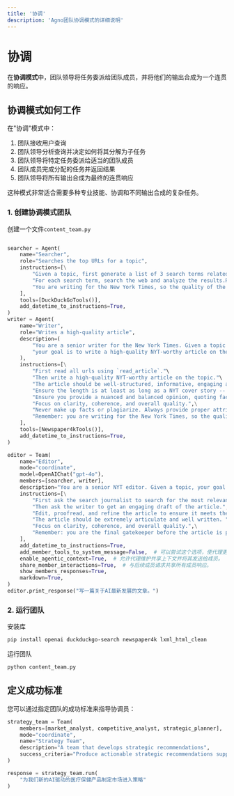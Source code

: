 ```yaml
---
title: '协调'
description: 'Agno团队协调模式的详细说明'
---
```


# 协调

在**协调模式**中，团队领导将任务委派给团队成员，并将他们的输出合成为一个连贯的响应。

## 协调模式如何工作

在"协调"模式中：

1. 团队接收用户查询
2. 团队领导分析查询并决定如何将其分解为子任务
3. 团队领导将特定任务委派给适当的团队成员
4. 团队成员完成分配的任务并返回结果
5. 团队领导将所有输出合成为最终的连贯响应

这种模式非常适合需要多种专业技能、协调和不同输出合成的复杂任务。

### 1. 创建协调模式团队

创建一个文件`content_team.py`

```python

searcher = Agent(
    name="Searcher",
    role="Searches the top URLs for a topic",
    instructions=[\
        "Given a topic, first generate a list of 3 search terms related to that topic.",\
        "For each search term, search the web and analyze the results.Return the 10 most relevant URLs to the topic.",\
        "You are writing for the New York Times, so the quality of the sources is important.",\
    ],
    tools=[DuckDuckGoTools()],
    add_datetime_to_instructions=True,
)
writer = Agent(
    name="Writer",
    role="Writes a high-quality article",
    description=(
        "You are a senior writer for the New York Times. Given a topic and a list of URLs, "
        "your goal is to write a high-quality NYT-worthy article on the topic."
    ),
    instructions=[\
        "First read all urls using `read_article`."\
        "Then write a high-quality NYT-worthy article on the topic."\
        "The article should be well-structured, informative, engaging and catchy.",\
        "Ensure the length is at least as long as a NYT cover story -- at a minimum, 15 paragraphs.",\
        "Ensure you provide a nuanced and balanced opinion, quoting facts where possible.",\
        "Focus on clarity, coherence, and overall quality.",\
        "Never make up facts or plagiarize. Always provide proper attribution.",\
        "Remember: you are writing for the New York Times, so the quality of the article is important.",\
    ],
    tools=[Newspaper4kTools()],
    add_datetime_to_instructions=True,
)

editor = Team(
    name="Editor",
    mode="coordinate",
    model=OpenAIChat("gpt-4o"),
    members=[searcher, writer],
    description="You are a senior NYT editor. Given a topic, your goal is to write a NYT worthy article.",
    instructions=[\
        "First ask the search journalist to search for the most relevant URLs for that topic.",\
        "Then ask the writer to get an engaging draft of the article.",\
        "Edit, proofread, and refine the article to ensure it meets the high standards of the New York Times.",\
        "The article should be extremely articulate and well written. "\
        "Focus on clarity, coherence, and overall quality.",\
        "Remember: you are the final gatekeeper before the article is published, so make sure the article is perfect.",\
    ],
    add_datetime_to_instructions=True,
    add_member_tools_to_system_message=False,  # 可以尝试这个选项，使代理更一致地获得正确的转移工具调用
    enable_agentic_context=True,  # 允许代理维护共享上下文并将其发送给成员。
    share_member_interactions=True,  # 与后续成员请求共享所有成员响应。
    show_members_responses=True,
    markdown=True,
)
editor.print_response("写一篇关于AI最新发展的文章。")
```

### 2. 运行团队

安装库

```bash
pip install openai duckduckgo-search newspaper4k lxml_html_clean
```

运行团队

```bash
python content_team.py
```

## 定义成功标准

您可以通过指定团队的成功标准来指导协调员：

```python
strategy_team = Team(
    members=[market_analyst, competitive_analyst, strategic_planner],
    mode="coordinate",
    name="Strategy Team",
    description="A team that develops strategic recommendations",
    success_criteria="Produce actionable strategic recommendations supported by market and competitive analysis",
)

response = strategy_team.run(
    "为我们新的AI驱动的医疗保健产品制定市场进入策略"
)
```

